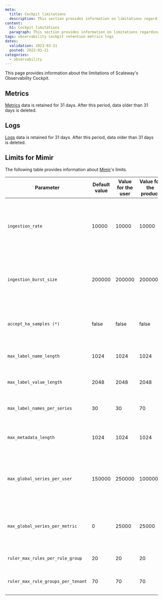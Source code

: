 ```yaml
---
meta:
  title: Cockpit limitations
  description: This section provides information on limitations regarding the Observability Cockpit
content:
  h1: Cockpit limitations
  paragraph: This section provides information on limitations regarding the Observability Cockpit
tags: observability cockpit retention metrics logs
dates:
  validation: 2023-03-21
  posted: 2023-03-21
categories:
  - observability
---
```


This page provides information about the limitations of Scaleway's Observability Cockpit.

## Metrics

[Metrics](/observability/cockpit/concepts/#metric) data is retained for 31 days. After this period, data older than 31 days is deleted.

## Logs

[Logs](/observability/cockpit/concepts/#logs) data is retained for 31 days. After this period, data older than 31 days is deleted.

## Limits for Mimir

The following table provides information about [Mimir](/observability/cockpit/concepts/#mimir/)'s limits.

| Parameter                          | Default value | Value for the user | Value for the product | Description                                                                       |
|------------------------------------|---------------|--------------------|-----------------------|-----------------------------------------------------------------------------------|
| `ingestion_rate`                   | 10000         | 10000              | 10000                 | Maximum number of samples accepted per second, the following samples are rejected |
| `ingestion_burst_size`             | 200000        | 200000             | 200000                | Ability to exceed the ingestion rate for a short period of time (still undefined) |
| `accept_ha_samples (*)`            | false         | false              | false                 | High availability function not supported at this time                             |
| `max_label_name_length`            | 1024          | 1024               | 1024                  | Maximum character size for a label name                                           |
| `max_label_value_length`           | 2048          | 2048               | 2048                  | Maximum character size for a label value                                          |
| `max_label_names_per_series`       | 30            | 30                 | 70                    | Maximum number of label names per series                                          |
| `max_metadata_length`              | 1024          | 1024               | 1024                  | Maximum size of the metadata, in characters                                       |
| `max_global_series_per_user`       | 150000        | 250000             | 1000000               | Maximum number of series in memory, in the last 10 minutes on the Project ID      |
| `max_global_series_per_metric`     | 0             | 25000              | 25000                 | Maximum number of series in memory, in the last 10 minutes for a metric           |
| `ruler_max_rules_per_rule_group`   | 20            | 20                 | 20                    | Number of rules per rule group                                                    |
| `ruler_max_rule_groups_per_tenant` | 70            | 70                 | 70                    | Number of rule groups for a Project ID                                            |